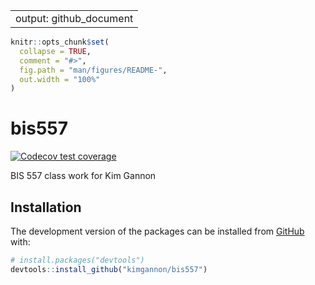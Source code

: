 --
output: github_document
---

<!-- README.md is generated from README.Rmd. Please edit that file -->

```r
knitr::opts_chunk$set(
  collapse = TRUE,
  comment = "#>",
  fig.path = "man/figures/README-",
  out.width = "100%"
)
```

# bis557

<!-- badges: start -->

[![Codecov test coverage](https://codecov.io/gh/kimgannon/bis557/branch/master/graph/badge.svg)](https://codecov.io/gh/kimgannon/bis557?branch=master)
<!-- badges: end -->

BIS 557 class work for Kim Gannon

## Installation

The development version of the packages can be installed from [GitHub](https://github.com/) with:

``` r
# install.packages("devtools")
devtools::install_github("kimgannon/bis557")
```

